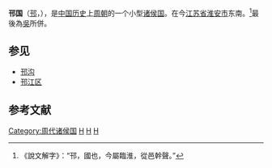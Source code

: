 {{Not|邘国}}
{{周代诸侯国
|国名     = 邗
|国君姓氏 = 
|爵位     = 
|国都     = 位于今[[江苏省|江苏省]][[淮安市|淮安市]]东南
|分封者   = [[周武王|周武王]]
|始祖     = 
|建国年   = 
|灭亡年   = 
|灭亡原因 = 
|史书记载 = 
}}
'''邗国'''（[[邗|邗]]，{{lang-pinyin|hán}}），是[[中国历史|中国历史]]上[[周朝|周朝]]的一个小型[[诸侯国|诸侯国]]。在今[[江苏省|江苏省]][[淮安市|淮安市]]东南。<ref>《說文解字》：“邗，國也，今屬臨淮，從邑幹聲。”</ref>最後為[[吳國|吳]]所併。

== 参见 ==
* [[邗沟|邗沟]]
* [[邗江区|邗江区]]

== 参考文献 ==
<div class="references-small">
{{reflist|2}}
</div>

[[Category:周代诸侯国|Category:周代诸侯国]]
[[Category:春秋时期的国家|H]]
[[Category:江苏历史政权|H]]
[[Category:扬州历史|H]]
{{hist-stub}}